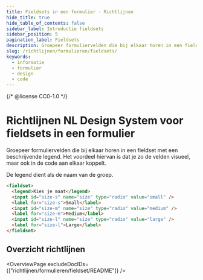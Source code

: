 ```yaml
---
title: Fieldsets in een formulier · Richtlijnen
hide_title: true
hide_table_of_contents: false
sidebar_label: Introductie fieldsets
sidebar_position: 5
pagination_label: Fieldsets
description: Groepeer formuliervelden die bij elkaar horen in een fieldset met een beschrijvende legend..
slug: /richtlijnen/formulieren/fieldsets/
keywords:
  - informatie
  - formulier
  - design
  - code
---
```


{/* @license CC0-1.0 */}


# Richtlijnen NL Design System voor fieldsets in een formulier

Groepeer formuliervelden die bij elkaar horen in een fieldset met een beschrijvende legend.
Het voordeel hiervan is dat je zo de velden visueel, maar ook in de code aan elkaar koppelt.

De legend dient als de naam van de groep.

```html
<fieldset>
  <legend>Kies je maat</legend>
  <input id="size-s" name="size" type="radio" value="small" />
  <label for="size-s">Small</label>
  <input id="size-m" name="size" type="radio" value="medium" />
  <label for="size-m">Medium</label>
  <input id="size-l" name="size" type="radio" value="large" />
  <label for="size-l">Large</label>
</fieldset>
```

## Overzicht richtlijnen

<OverviewPage excludeDocIDs={["richtlijnen/formulieren/fieldset/README"]} />

<FooterInfo />
